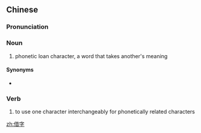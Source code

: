 ==Chinese==
{{zh-forms}}

===Pronunciation===
{{zh-pron
|m=jièzì
|cat=n
}}

===Noun===
{{zh-noun}}

# {{lb|zh|linguistics}} phonetic loan character, a word that takes another's meaning

====Synonyms====
* {{zh-l|通假字}}

===Verb===
{{zh-verb}}

# to use one character interchangeably for phonetically related characters

[[zh:借字]]